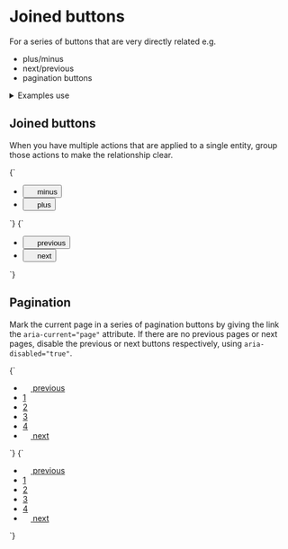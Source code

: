 
<Meta title="UI/Buttons/Joined buttons" />

# Joined buttons

For a series of buttons that are very directly related e.g.

- plus/minus
- next/previous
- pagination buttons

<details class="u-margin-xl-y">
  <summary class="u-h4 u-font-medium">Examples use</summary>
  <ul>
    <li><a href="/docs/atoms-button-base--button-element">a-button</a></li>
    <li><a href="/docs/atoms-button-icon-icon">a-button--icon</a></li>
    <li><a href="/docs/atoms-button-ui-ui">a-button--ui</a></li>
    <li><a href="/docs/atoms-icon--icon">a-icon</a></li>
    <li><a href="/docs/atoms-list-reset--list-reset">a-list-reset</a></li>
    <li><a href="/docs/organisms-ui-group--ui-group-buttons">o-ui-group</a></li>
    <li><a href="/docs/utilities-flex--flex">u-flex</a></li>
    <li><a href="/docs/utilities-round--u-round-0">u-round</a></li>
    <li><a href="/docs/utilities-box-alignment--items-stretch">u-items-stretch</a></li>
    <li><a href="/docs/utilities-margin--margin-m">u-margin</a></li>
    <li><a href="/docs/utilities-padding--padding-m">u-padding</a></li>
    <li><a href="/docs/utilities-typography--typography">u-h6</a></li>
  </ul>
</details>


## Joined buttons

When you have multiple actions that are applied to a single entity, group those actions to make the relationship clear.

<Canvas>
  <Story name="Joined buttons - icons">
    {`
      <ul class="a-list-reset u-inline-flex u-items-stretch o-ui-group">
        <li class="u-flex">
          <button class="a-button a-button--icon a-button--ui u-round-0-tr u-round-0-br o-ui-group__item" type="button">
            <svg width="14" height="14" class="a-button__icon a-icon a-icon--m" aria-hidden="true" focusable="false" xmlns="http://www.w3.org/2000/svg" viewBox="0 0 100 100">
              <use xlink:href="${icons}#icon-minus"></use>
            </svg>
            <span class="u-sr-only">minus</span>
          </button>
        </li>
        <li class="u-flex">
          <button class="a-button a-button--icon a-button--ui o-ui-group__item o-ui-group__last u-round-0-tl u-round-0-bl" type="button">
            <svg width="14" height="14" class="a-button__icon a-icon a-icon--m" aria-hidden="true" focusable="false" xmlns="http://www.w3.org/2000/svg" viewBox="0 0 100 100">
              <use xlink:href="${icons}#icon-plus"></use>
            </svg>
            <span class="u-sr-only">plus</span>
          </button>
        </li>
      </ul>
    `}
  </Story>
</Canvas>

<Canvas>
  <Story name="Joined buttons - icons 2">
    {`
      <ul class="a-list-reset u-inline-flex u-items-stretch o-ui-group">
        <li class="u-flex">
          <button class="a-button a-button--icon a-button--ui u-round-0-tr u-round-0-br o-ui-group__item" type="button">
            <svg width="14" height="14" class="a-button__icon a-icon a-icon--m" aria-hidden="true" focusable="false" xmlns="http://www.w3.org/2000/svg" viewBox="0 0 100 100">
              <use xlink:href="${icons}#icon-caret-left"></use>
            </svg>
            <span class="u-sr-only">previous</span>
          </button>
        </li>
        <li class="u-flex">
          <button class="a-button a-button--icon a-button--ui o-ui-group__item o-ui-group__last u-round-0-tl u-round-0-bl" type="button">
            <svg width="14" height="14" class="a-button__icon a-icon a-icon--m" aria-hidden="true" focusable="false" xmlns="http://www.w3.org/2000/svg" viewBox="0 0 100 100">
              <use xlink:href="${icons}#icon-caret-right"></use>
            </svg>
            <span class="u-sr-only">next</span>
          </button>
        </li>
      </ul>
    `}
  </Story>
</Canvas>

## Pagination

Mark the current page in a series of pagination buttons by giving the link the `aria-current="page"` attribute. If there are no previous pages or next pages, disable the previous or next buttons respectively, using `aria-disabled="true"`.

<Canvas isColumn>
  <Story name="Pagination">
    {`
      <nav aria-label="pagination">
        <ul class="a-list-reset u-inline-flex u-items-stretch o-ui-group">
          <li class="u-flex">
            <a href="/" class="a-button a-button--icon a-button--ui u-round-0-tr u-round-0-br o-ui-group__item">
              <svg width="14" height="14" class="a-button__icon a-icon a-icon--m" aria-hidden="true" focusable="false" xmlns="http://www.w3.org/2000/svg" viewBox="0 0 100 100">
                <use xlink:href="${icons}#icon-caret-left"></use>
              </svg>
              <span class="u-sr-only">previous</span>
            </a>
          </li>
          <li class="u-flex">
            <a href="/" class="a-button a-button--ui o-ui-group__item u-round-0 u-h6">
              1
            </a>
          </li>
          <li class="u-flex">
            <a href="/" class="a-button a-button--ui o-ui-group__item u-round-0 u-h6" aria-current="page">
              2
            </a>
          </li>
          <li class="u-flex">
            <a href="/" class="a-button a-button--ui o-ui-group__item u-round-0 u-h6">
              3
            </a>
          </li>
          <li class="u-flex">
            <a href="/" class="a-button a-button--ui o-ui-group__item u-round-0 u-h6">
              4
            </a>
          </li>
          <li class="u-flex">
            <a href="/" class="a-button a-button--icon a-button--ui o-ui-group__item o-ui-group__last u-round-0-tl u-round-0-bl">
              <svg width="14" height="14" class="a-button__icon a-icon a-icon--m" aria-hidden="true" focusable="false" xmlns="http://www.w3.org/2000/svg" viewBox="0 0 100 100">
                <use xlink:href="${icons}#icon-caret-right"></use>
              </svg>
              <span class="u-sr-only">next</span>
            </a>
          </li>
        </ul>
      </nav>
    `}
  </Story>
  <Story name="Pagination with disabled buttons">
    {`
      <nav aria-label="pagination">
        <ul class="a-list-reset u-inline-flex u-items-stretch o-ui-group">
          <li class="u-flex">
            <a href="/" class="a-button a-button--icon a-button--ui u-round-0-tr u-round-0-br o-ui-group__item" aria-disabled="true">
              <svg width="14" height="14" class="a-button__icon a-icon a-icon--m" aria-hidden="true" focusable="false" xmlns="http://www.w3.org/2000/svg" viewBox="0 0 100 100">
                <use xlink:href="${icons}#icon-caret-left"></use>
              </svg>
              <span class="u-sr-only">previous</span>
            </a>
          </li>
          <li class="u-flex">
            <a href="/" class="a-button a-button--ui o-ui-group__item u-round-0 u-h6">
              1
            </a>
          </li>
          <li class="u-flex">
            <a href="/" class="a-button a-button--ui o-ui-group__item u-round-0 u-h6" aria-current="page">
              2
            </a>
          </li>
          <li class="u-flex">
            <a href="/" class="a-button a-button--ui o-ui-group__item u-round-0 u-h6">
              3
            </a>
          </li>
          <li class="u-flex">
            <a href="/" class="a-button a-button--ui o-ui-group__item u-round-0 u-h6">
              4
            </a>
          </li>
          <li class="u-flex">
            <a href="/" class="a-button a-button--icon a-button--ui o-ui-group__item o-ui-group__last u-round-0-tl u-round-0-bl" aria-disabled="true">
              <svg width="14" height="14" class="a-button__icon a-icon a-icon--m" aria-hidden="true" focusable="false" xmlns="http://www.w3.org/2000/svg" viewBox="0 0 100 100">
                <use xlink:href="${icons}#icon-caret-right"></use>
              </svg>
              <span class="u-sr-only">next</span>
            </a>
          </li>
        </ul>
      </nav>
    `}
  </Story>
</Canvas>
